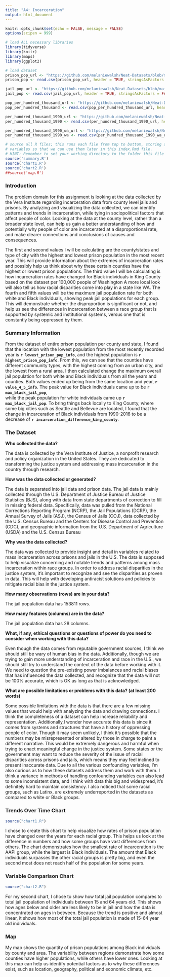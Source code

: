 ```yaml
---
title: "A4: Incarceration"
output: html_document
---
```

```r
knitr::opts_chunk$set(echo = FALSE, message = FALSE)
options(scipen = 999)

# load ALL necessary libraries
library(tidyverse)
library(knitr)
library(maps)
library(ggplot2)

# load dataset
prison_pop_url <- "https://github.com/melaniewalsh/Neat-Datasets/blob/main/us-prison-pop.csv?raw=true"
prison_pop <- read.csv(prison_pop_url, header = TRUE, stringsAsFactors = FALSE)

jail_pop_url <- "https://github.com/melaniewalsh/Neat-Datasets/blob/main/us-jail-pop.csv?raw=true"
jail_pop <- read.csv(jail_pop_url, header = TRUE, stringsAsFactors = FALSE)

pop_per_hundred_thousand_url <- "https://github.com/melaniewalsh/Neat-Datasets/blob/main/us-prison-jail-rates.csv?raw=true"
pop_per_hundred_thousand <- read.csv(pop_per_hundred_thousand_url, header = TRUE, stringsAsFactors = FALSE)

per_hundred_thousand_1990_url <- "https://github.com/melaniewalsh/Neat-Datasets/blob/main/us-prison-jail-rates-1990.csv?raw=true"
per_hundred_thousand_1990 <- read.csv(per_hundred_thousand_1990_url, header = TRUE, stringsAsFactors = FALSE)

per_hundred_thousand_1990_wa_url <- "https://github.com/melaniewalsh/Neat-Datasets/raw/main/us-prison-jail-rates-1990-WA.csv"
per_hundred_thousand_1990_wa <- read.csv(per_hundred_thousand_1990_wa_url, header = TRUE, stringsAsFactors = FALSE)

# source all R files; this runs each file from top to bottom, storing all our
# variables so that we can use them later in this index.Rmd file.
# HINT: Remember to set your working directory to the folder this file is in!
source('summary.R')
source('chart1.R')
source('chart2.R')
##source('map.R')

```

### Introduction
The problem domain for this assignment is looking at the data collected by the 
Vera Institute regarding incarceration data from county level jails and prisons.
By analyzing and visualizing the data collected, we can identify patterns and 
trends in incarceration, while tying in sociopolitical factors that affect people
of color. Looking at the data at the county level, rather than a broader state 
level, can help us gain a better understanding of how and potentially why people 
of color are incarcerated at a disproportional rate, and make clearer connections 
and conclusions of causes and consequences.

The first and second values I will be calculating are the county/states and type 
of city with the highest and lowest prison population in the most recent
year. This will provide information about the extremes of incarceration rates and
possibly help us think about why these certain counties have the highest or 
lowest prison populations. The third value I will be calculating is how
incarceration rates have changed for Black individuals in King County based on the
dataset per 100,000 people of Washington A more local look will also 
tell us how racial disparities come into play in a state like WA. The fourth and
fifth values will be the maximum jail population rate for both white and Black
individuals, showing peak jail populations for each group. This will 
demonstrate whether the disproportion is significant or not, and help us see the
differences in incarceration between a race group that is supported by systemic
and institutional systems, versus one that is constantly being oppressed by them. 

### Summary Information
From the dataset of entire prison population per county and state, I found that
the location with the lowest population from the most recently recorded year is
**`r lowest_prison_pop_info`**, and the highest population is 
**`r highest_prison_pop_info`**. From this, we can see that the counties have
different community types, with the highest coming from an urban city, and the 
lowest from a rural area. I then calculated change the maximum overall jail 
population for both white and Black individuals from all the years and counties.
Both values ended up being from the same location and year, **`r value_4_5_info `**.
The peak value for Black individuals came up to be **`r max_black_jail_pop`**,  
while the peak population for white individuals came up **`r max_black_jail_pop`**. 
To bring things back locally to King County, where some big cities such as
Seattle and Bellevue are located, I found that the change in incarceration of 
Black individuals from 1990-2016 to be a decrease of
**`r incarceration_difference_king_county`**. 

### The Dataset

**Who collected the data?**

The data is collected by the Vera Institute of Justice, a nonprofit research
and policy organization in the United States. They are dedicated to transforming
the justice system and addressing mass incarceration in the country through 
research.

**How was the data collected or generated?**

The data is separated into jail data and prison data. The jail data is mainly
collected through the U.S. Department of Justice Bureau of Justice Statistics
(BJS), along with data from state departments of correction to fill in missing federal data. Specifically, data was pulled from the National Corrections 
Reporting Program (NCRP), the Jail Populations (DCRP), the Annual Survey of 
Jails (ASJ), the Census of Jails (COJ), data collected by the 
U.S. Census Bureau and the Centers for Disease Control and Prevention (CDC),
and geographic information from the U.S. Department of Agriculture (USDA) and 
the U.S. Census Bureau

**Why was the data collected?**

The data was collected to provide insight and detail in variables related to
mass incarceration across prisons and jails in the U.S. The data is supposed
to help visualize concerning and notable trends and patterns among mass
incarceration within race groups. In order to address racial disparities in
the justice system, it's important to recognize and see the disparities as proven
in data. This will help with developing antiracist solutions and policies to 
mitigate racial bias in the justice system.

**How many observations (rows) are in your data?**

The jail population data has 153811 rows.

**How many features (columns) are in the data?** 

The jail population data has 28 columns. 


**What, if any, ethical questions or questions of power do you need to consider when working with this data?** 

Even though the data comes from reputable government sources, I think we should
still be wary of human bias in the data. Additionally, though we are trying to
gain more understanding of incarceration and race in the U.S., we should still
try to understand the context of the data before working with it. We need to
question the pre-existing power imbalances and racial biases that has influenced
the data collected, and recognize that the data will not be 100% accurate, which
is OK as long as that is acknowledged. 

**What are possible limitations or problems with this data?   (at least 200 words)**

Some possible limitations with the data is that there are a few missing values
that would help with analyzing the data and drawing connections. I think the 
completeness of a dataset can help increase reliability and representation.
Additionally,I wonder how accurate this data is since it comes from systems and 
structures that have a history of oppressing people of color. Though it may seem unlikely,
I think it's possible that the numbers may be misrepresented or altered by those
in charge to paint a different narrative. This would be extremely dangerous and
harmful when trying to enact meaningful change in the justice system. Some states
or the government may want to reduce the severity of the issue of racial 
disparities across prisons and jails, which means they may feel inclined
to present inaccurate data. Due to all the various confounding variables, I'm 
also curious as to how these datasets address them and work with them. I think
a variance in methods of handling confounding variables can also lead to some inconsistent
data, and I think with data this big and widespread, it's definitely hard to maintain
consistency. I also noticed that some racial groups, such as Latinx, are extremely
underreported in the datasets as compared to white or Black groups. 


### Trends Over Time Chart
```r
source("chart1.R")
```
I chose to create this chart to help visualize how rates of prison population have changed over the years for each racial group. This helps
us look at the difference in numbers and how some groups have vast differences from others. The chart demonstrates how the smallest rate
of incarceration is the AAPI group, while the largest is Black individuals.
The amount that Black individuals surpasses the other racial groups is pretty big, and even the second most does not reach half of the population
for some years.

### Variable Comparison Chart
```r
source("chart2.R")
```
For my second chart, I chose to show how total jail population compares to total jail population of individuals between 15 and 64 years old. This shows how ages below and older are less likely to be in jail and how the data is concentrated on ages in between. Because the trend is positive and almost linear, it shows how most of the total jail population is made of 15-64 year old individuals. 

### Map

My map shows the quantity of prison populations among Black individuals by county and area. The variability between regions demonstrate how some counties have higher populations, while others have lower ones. Looking at this map can help us identify potential factors as to why these differences exist, such as location, geography, political and economic climate, etc. 